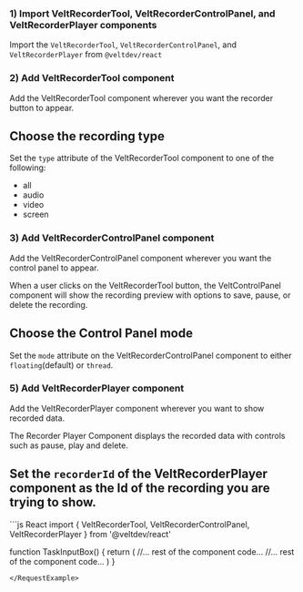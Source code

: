 ### 1) Import VeltRecorderTool, VeltRecorderControlPanel, and VeltRecorderPlayer components
Import the `VeltRecorderTool`, `VeltRecorderControlPanel`, and `VeltRecorderPlayer` from `@veltdev/react`

### 2) Add VeltRecorderTool component
Add the VeltRecorderTool component wherever you want the recorder button to appear. 

## Choose the recording type

Set the `type` attribute of the VeltRecorderTool component to one of the following:
 - all
 - audio 
 - video
 - screen

### 3) Add VeltRecorderControlPanel component
Add the VeltRecorderControlPanel component wherever you want the control panel to appear.

When a user clicks on the VeltRecorderTool button, the VeltControlPanel component will show the recording preview with options to save, pause, or delete the recording.


## Choose the Control Panel mode
Set the `mode` attribute on the VeltRecorderControlPanel component to either `floating`(default) or `thread`. 

### 5) Add VeltRecorderPlayer component
Add the VeltRecorderPlayer component wherever you want to show recorded data.

The Recorder Player Component displays the recorded data with controls such as pause, play and delete.

## Set the `recorderId` of the VeltRecorderPlayer component as the Id of the recording you are trying to show.




<RequestExample>
```js React
import { VeltRecorderTool, VeltRecorderControlPanel, VeltRecorderPlayer } from '@veltdev/react'

function TaskInputBox() {
    return (
    	//... rest of the component code...
      <VeltRecorderTool type='all' />
      <VeltRecorderControlPanel mode="thread" />
      <VeltPlayer recorderId={RECORDER_ID} />
      //... rest of the component code...
    )
}
```
</RequestExample>

